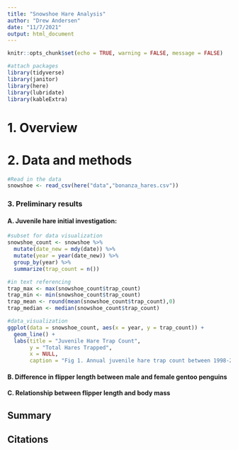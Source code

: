 ```yaml
---
title: "Snowshoe Hare Analysis"
author: "Drew Andersen"
date: "11/7/2021"
output: html_document
---
```


```r
knitr::opts_chunk$set(echo = TRUE, warning = FALSE, message = FALSE)

#attach packages
library(tidyverse)
library(janitor)
library(here)
library(lubridate)
library(kableExtra)
```
# 1. Overview

# 2. Data and methods
```r
#Read in the data
snowshoe <- read_csv(here("data","bonanza_hares.csv"))
```



### 3. Preliminary results

#### A. Juvenile hare initial investigation:
```r
#subset for data visualization 
snowshoe_count <- snowshoe %>% 
  mutate(date_new = mdy(date)) %>% 
  mutate(year = year(date_new)) %>% 
  group_by(year) %>% 
  summarize(trap_count = n())

#in text referencing
trap_max <- max(snowshoe_count$trap_count)
trap_min <- min(snowshoe_count$trap_count)
trap_mean <- round(mean(snowshoe_count$trap_count),0)
trap_median <- median(snowshoe_count$trap_count)
```

```r
#data_visualization
ggplot(data = snowshoe_count, aes(x = year, y = trap_count)) +
  geom_line() +
  labs(title = "Juvenile Hare Trap Count",
       y = "Total Hares Trapped",
       x = NULL,
       caption = "Fig 1. Annual juvenile hare trap count between 1998-2012. This total reflects the number of juvenile hares trapped each year during this study.")
```

#### B. Difference in flipper length between male and female gentoo penguins
#### C. Relationship between flipper length and body mass
## Summary
## Citations

